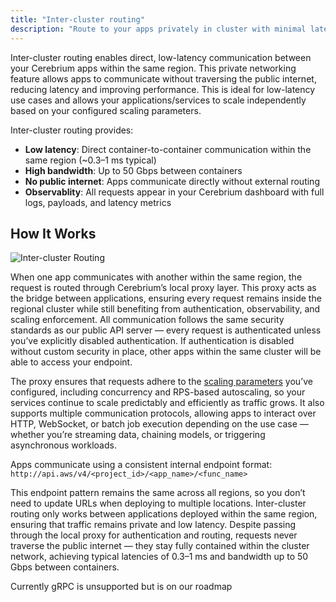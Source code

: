 ```yaml
---
title: "Inter-cluster routing"
description: "Route to your apps privately in cluster with minimal latency"
---
```


Inter-cluster routing enables direct, low-latency communication between your Cerebrium apps within the same region. This private networking feature allows apps to communicate without traversing the public internet, reducing latency and improving performance.
This is ideal for low-latency use cases and allows your applications/services to scale independently based on your configured scaling parameters.

Inter-cluster routing provides:

- **Low latency**: Direct container-to-container communication within the same region (~0.3–1 ms typical)
- **High bandwidth**: Up to 50 Gbps between containers
- **No public internet**: Apps communicate directly without external routing
- **Observablity**: All requests appear in your Cerebrium dashboard with full logs, payloads, and latency metrics


## How It Works

![Inter-cluster Routing](/images/inter-cluster-routing.png)

When one app communicates with another within the same region, the request is routed through Cerebrium’s local proxy layer. This proxy acts as the bridge between applications, ensuring every request remains inside the regional cluster while still benefiting from authentication, observability, and scaling enforcement. All communication follows the same security standards as our public API server — every request is authenticated unless you’ve explicitly disabled authentication. If authentication is disabled without custom security in place, other apps within the same cluster will be able to access your endpoint.

The proxy ensures that requests adhere to the [scaling parameters](../../scaling/scaling-apps) you’ve configured, including concurrency and RPS-based autoscaling, so your services continue to scale predictably and efficiently as traffic grows. It also supports multiple communication protocols, allowing apps to interact over HTTP, WebSocket, or batch job execution depending on the use case — whether you’re streaming data, chaining models, or triggering asynchronous workloads.

Apps communicate using a consistent internal endpoint format: ```http://api.aws/v4/<project_id>/<app_name>/<func_name>```

This endpoint pattern remains the same across all regions, so you don’t need to update URLs when deploying to multiple locations. Inter-cluster routing only works between applications deployed within the same region, ensuring that traffic remains private and low latency. Despite passing through the local proxy for authentication and routing, requests never traverse the public internet — they stay fully contained within the cluster network, achieving typical latencies of 0.3–1 ms and bandwidth up to 50 Gbps between containers.

<Note>Currently gRPC is unsupported but is on our roadmap</Note>
